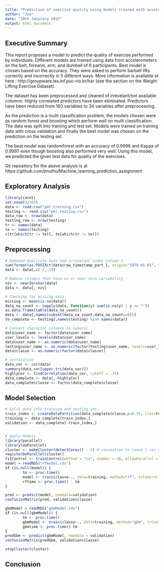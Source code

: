```yaml
---
title: "Prediction of exercise quality using models trained with accelerometers data"
author: "Joe"
date: "30th Janurary 2015"
output: html_document
---
```

## Executive Summary
This report proposes a model to predict the quality of exercise performed by individuals. Different models are trained using data from accelerometers on the belt, forearm, arm, and dumbell of 6 participants. Best model is chosen based on the accuracy. They were asked to perform barbell lifts correctly and incorrectly in 5 different ways.  More information is available at here : http://groupware.les.inf.puc-rio.br/har (see the section on the Weight Lifting Exercise Dataset).

The dataset has been preprocessed and cleaned of irrevelant/not available columns. Highly correlated predictors have been eliminated. Predictors have been reduced from 160 variables to 34 variables after preprocessing. 

As the prediction is a multi classification problem, the models chosen were as random forest and boosting which perform well on multi classification. The data was split into training and test set. Models were trained on training data with cross validation and finally the best model was chosen on the prediction on the testing set.

The best model was randomforest with an accuracy of 0.9998 and Kappa of 0.9997 even though boosting also performed very well. 
Using this model, we predicted the given test data for quality of the exercises.

Git repository for the above analysis is at https://github.com/jmuthu/Machine_learning_prediction_assignment

## Exploratory Analysis
```r
library(caret)
set.seed(32343)
data <- read.csv("pml-training.csv")
testing <- read.csv("pml-testing.csv")
data_row <- nrow(data)
testing_row <- nrow(testing)
tr <- names(data)
te <- names(testing)
c(tr[which(tr != te)], te[which(tr != te)])
```

## Preprocessing
```r
# Removed duplicate date and irrevelant index column X
sum(format(as.POSIXct(data$raw_timestamp_part_1, origin="1970-01-01", tz="UTC"),"%d/%m/%Y %H:%M") != data$cvtd_timestamp)
data <- data[,c(-1,-5)]

# Remove columns that have no or near zero variability
nzv <- nearZeroVar(data)
data <- data[,-nzv]

# Checking for missing data
missing <- mean(is.na(data))
data_na_count <- sapply(data, function(y) sum(is.na(y) | y == ""))
as.data.frame(table(data_na_count))
data <- data[,names(subset(data_na_count,data_na_count==0))]
te_complete <- testing[,names(testing) %in% names(data)]

# Convert character columns to numeric
data$user_name <- factor(data$user_name)
user_levels <- levels(data$user_name)
data$user_name <- as.numeric(data$user_name)
testing$user_name <- as.numeric(factor(testing$user_name, levels=user_levels))
data$classe <- as.numeric(factor(data$classe))

# correlation 
data_cor <- cor(data)
summary(data_cor[upper.tri(data_cor)])
highlyCor <- findCorrelation(data_cor, cutoff = .75)
data_complete <- data[,-highlyCor]
data_complete$classe <- factor(data_complete$classe)
```

## Model Selection
```r
# Split data into training and testing set. 
train_index <- createDataPartition(data_complete$classe,p=0.75, list=FALSE)
training <- data_complete[train_index,]
validation <- data_complete[-train_index,]


# Apply Models
library(parallel)
library(doParallel)
cluster <- makeCluster(detectCores() - 2) # convention to leave 1 cor e for OS
registerDoParallel(cluster)
fitControl <- trainControl(method = "cv", number = 10, allowParallel = TRUE)
model = readRDS("rfmodel.rds")
if (is.null(model)) {
        tm <- proc.time()
        model <- train(classe~., data=training, method="rf", trControl = fitControl)
        rftime <- proc.time() - tm
}

pred <- predict(model, newdata=validation)
confusionMatrix(pred, validation$classe)

gbmModel = readRDS("gbmModel.rds")
if (is.null(gbmModel)) {
        tm <- proc.time()        
        gbmModel <- train(classe~., data=training, method="gbm", trControl = fitControl)
        gbmtime <- proc.time()-tm
}
predGbm <- predict(gbmModel, newdata = validation)
confusionMatrix(predGbm, validation$classe)

stopCluster(cluster)
```
## Conclusion